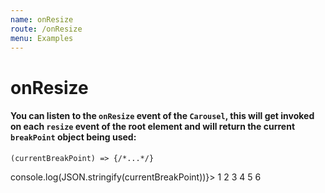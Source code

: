 ```yaml
---
name: onResize
route: /onResize
menu: Examples
---
```



# onResize
#### You can listen to the `onResize` event of the `Carousel`, this will get invoked on each `resize` event of the root element and will return the current `breakPoint` object being used: 

```
(currentBreakPoint) => {/*...*/}
```

<Playground >
    <Carousel breakPoints={breakPoints} onResize={currentBreakPoint => console.log(JSON.stringify(currentBreakPoint))}>
    <Item>1</Item>
    <Item>2</Item>
    <Item>3</Item>
    <Item>4</Item>
    <Item>5</Item>
    <Item>6</Item>
    </Carousel>
</Playground>